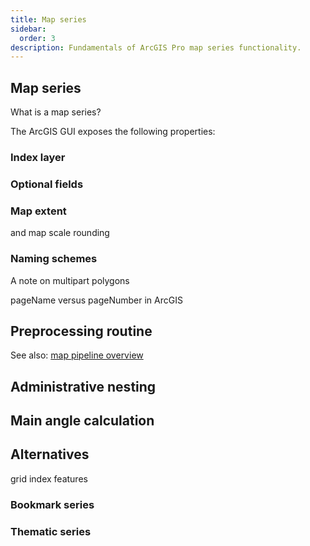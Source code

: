 ```yaml
---
title: Map series
sidebar:
  order: 3
description: Fundamentals of ArcGIS Pro map series functionality.
---
```


## Map series

What is a map series?

The ArcGIS GUI exposes the following properties:

### Index layer

### Optional fields

### Map extent 
and map scale rounding

### Naming schemes

A note on multipart polygons

pageName versus pageNumber in ArcGIS

## Preprocessing routine

See also: <a href="/GRID3_mapProduction/01-manual/06-pipeline-overview">map pipeline overview</a>

## Administrative nesting

## Main angle calculation

## Alternatives

grid index features
### Bookmark series
### Thematic series
